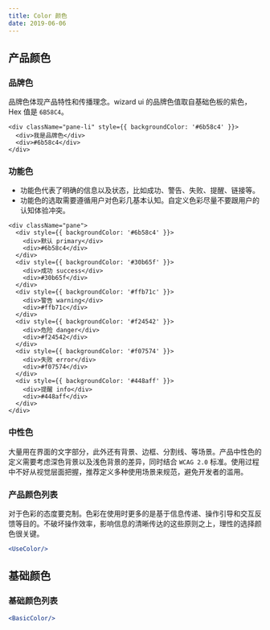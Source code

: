 ```yaml
---
title: Color 颜色
date: 2019-06-06
---
```


## 产品颜色
### 品牌色
品牌色体现产品特性和传播理念。wizard ui 的品牌色值取自基础色板的紫色， Hex 值是 `6B58C4`。
```
<div className="pane-li" style={{ backgroundColor: '#6b58c4' }}>
  <div>我是品牌色</div>
  <div>#6b58c4</div>
</div>
```

### 功能色
- 功能色代表了明确的信息以及状态，比如成功、警告、失败、提醒、链接等。
- 功能色的选取需要遵循用户对色彩几基本认知。自定义色彩尽量不要跟用户的认知体验冲突。
```
<div className="pane">
  <div style={{ backgroundColor: '#6b58c4' }}>
    <div>默认 primary</div>
    <div>#6b58c4</div>
  </div>
  <div style={{ backgroundColor: '#30b65f' }}>
    <div>成功 success</div>
    <div>#30b65f</div>
  </div>
  <div style={{ backgroundColor: '#ffb71c' }}>
    <div>警告 warning</div>
    <div>#ffb71c</div>
  </div>
  <div style={{ backgroundColor: '#f24542' }}>
    <div>危险 danger</div>
    <div>#f24542</div>
  </div>
  <div style={{ backgroundColor: '#f07574' }}>
    <div>失败 error</div>
    <div>#f07574</div>
  </div>
  <div style={{ backgroundColor: '#448aff' }}>
    <div>提醒 info</div>
    <div>#448aff</div>
  </div>
</div>
```
### 中性色
大量用在界面的文字部分，此外还有背景、边框、分割线、等场景。产品中性色的定义需要考虑深色背景以及浅色背景的差异，同时结合 `WCAG 2.0` 标准。使用过程中不好从视觉层面把握，推荐定义多种使用场景来规范，避免开发者的滥用。

### 产品颜色列表
对于色彩的态度要克制。色彩在使用时更多的是基于信息传递、操作引导和交互反馈等目的。不破坏操作效率，影响信息的清晰传达的这些原则之上，理性的选择颜色很关键。
```jsx previewOnly
<UseColor/>
```

## 基础颜色

### 基础颜色列表
```jsx previewOnly
<BasicColor/>
```
